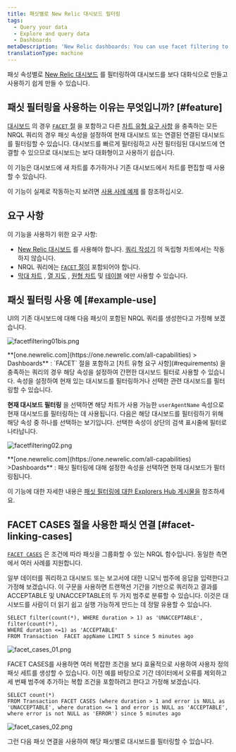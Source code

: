 ```yaml
---
title: 패싯별로 New Relic 대시보드 필터링
tags:
  - Query your data
  - Explore and query data
  - Dashboards
metaDescription: 'New Relic dashboards: You can use facet filtering to filter dashboards by specific attributes.'
translationType: machine
---
```






패싯 속성별로 [New Relic 대시보드](/docs/dashboards/new-relic-one-dashboards/get-started/introduction-new-relic-one-dashboards) 를 필터링하여 대시보드를 보다 대화식으로 만들고 사용하기 쉽게 만들 수 있습니다.

## 패싯 필터링을 사용하는 이유는 무엇입니까? [#feature]

[대시보드](/docs/dashboards/new-relic-one-dashboards/get-started/introduction-new-relic-one-dashboards) 의 경우 [`FACET` 절](/docs/query-data/nrql-new-relic-query-language/getting-started/nrql-syntax-components-functions#sel-facet) 을 포함하고 다른 [차트 유형 요구 사항](#requirements) 을 충족하는 모든 NRQL 쿼리의 경우 패싯 속성을 설정하여 현재 대시보드 또는 연결된 연결된 대시보드를 필터링할 수 있습니다. 대시보드를 빠르게 필터링하고 사전 필터링된 대시보드에 연결할 수 있으므로 대시보드는 보다 대화형이고 사용하기 쉽습니다.

이 기능은 대시보드에 새 차트를 추가하거나 기존 대시보드에서 차트를 편집할 때 사용할 수 있습니다.

이 기능이 실제로 작동하는지 보려면 [사용 사례 예제](#example-use) 를 참조하십시오.

## 요구 사항

이 기능을 사용하기 위한 요구 사항:

* [New Relic 대시보드](/docs/dashboards/new-relic-one-dashboards/get-started/introduction-new-relic-one-dashboards) 를 사용해야 합니다. [쿼리 작성기](/docs/chart-builder/use-chart-builder/get-started/introduction-chart-builder) 의 독립형 차트에서는 작동하지 않습니다.
* NRQL 쿼리에는 [`FACET` 절이](/docs/query-data/nrql-new-relic-query-language/getting-started/nrql-syntax-components-functions#sel-facet) 포함되어야 합니다.
* [막대 차트](/docs/insights/use-insights-ui/manage-dashboards/chart-types#widget-barchart) , [열 지도](/docs/insights/use-insights-ui/manage-dashboards/chart-types#widget-heatmap) , [원형 차트](/docs/insights/use-insights-ui/manage-dashboards/chart-types#widget-piechart) 및 [테이블](/docs/insights/use-insights-ui/manage-dashboards/chart-types#widget-table) 에만 사용할 수 있습니다.

## 패싯 필터링 사용 예 [#example-use]

UI의 기존 대시보드에 대해 다음 패싯이 포함된 NRQL 쿼리를 생성한다고 가정해 보겠습니다.

<img
  title="facetfiltering01bis.png"
  alt="facetfiltering01bis.png"
  src={facetfiltering01Bis}
/>

<figcaption>
  **[one.newrelic.com](https://one.newrelic.com/all-capabilities) > Dashboards** : `FACET` 절을 포함하고 [차트 유형 요구 사항](#requirements) 을 충족하는 쿼리의 경우 해당 속성을 설정하여 간편한 대시보드 필터로 사용할 수 있습니다. 속성을 설정하여 현재 있는 대시보드를 필터링하거나 선택한 관련 대시보드를 필터링할 수 있습니다.
</figcaption>

**현재 대시보드 필터링** 을 선택하면 해당 차트가 사용 가능한 `userAgentName` 속성으로 현재 대시보드를 필터링하는 데 사용됩니다. 다음은 해당 대시보드를 필터링하기 위해 해당 속성 중 하나를 선택하는 보기입니다. 선택한 속성이 상단의 검색 표시줄에 필터로 나타납니다.

<img
  title="facetfiltering02.png"
  alt="facetfiltering02.png"
  src={facetfiltering02}
/>

<figcaption>
  **[one.newrelic.com](https://one.newrelic.com/all-capabilities) >Dashboards** : 패싯 필터링에 대해 설정한 속성을 선택하면 현재 대시보드가 필터링됩니다.
</figcaption>

이 기능에 대한 자세한 내용은 [패싯 필터링에 대한 Explorers Hub 게시물을](https://discuss.newrelic.com/t/facet-linking-in-new-relic-one-now-you-can-use-facets-to-filter-your-new-relic-one-dashboards/82289) 참조하세요.

## FACET CASES 절을 사용한 패싯 연결 [#facet-linking-cases]

[`FACET CASES`](/docs/query-your-data/nrql-new-relic-query-language/get-started/nrql-syntax-clauses-functions#sel-facet-cases) 은 조건에 따라 패싯을 그룹화할 수 있는 NRQL 함수입니다. 동일한 측면에서 여러 사례를 지원합니다.

일부 데이터를 쿼리하고 대시보드 또는 보고서에 대한 니모닉 범주에 응답을 입력한다고 가정해 보겠습니다. 이 구문을 사용하면 트랜잭션 기간을 기반으로 쿼리하고 결과를 ACCEPTABLE 및 UNACCEPTABLE의 두 가지 범주로 분류할 수 있습니다. 이것은 대시보드를 사람이 더 읽기 쉽고 실행 가능하게 만드는 데 정말 유용할 수 있습니다.

```
SELECT filter(count(*), WHERE duration > 1) as 'UNACCEPTABLE', filter(count(*), 
WHERE duration <=1) as 'ACCEPTABLE' 
FROM Transaction  FACET appName LIMIT 5 since 5 minutes ago
```

<img
  title="facet_cases_01.png"
  alt="facet_cases_01.png"
  src={facetCases01}
/>

FACET CASES를 사용하면 여러 복잡한 조건을 보다 효율적으로 사용하여 사용자 정의 패싯 세트를 생성할 수 있습니다. 이전 예를 바탕으로 기간 데이터에서 오류를 제외하고 세 번째 범주에 추가하는 복합 조건을 포함하려고 한다고 가정해 보겠습니다.

```
SELECT count(*)
FROM Transaction FACET CASES (where duration > 1 and error is NULL as 'UNACCEPTABLE', where duration <= 1 and error is NULL as 'ACCEPTABLE', where error is not NULL as 'ERROR') since 5 minutes ago
```

<img
  title="facet_cases_02.png"
  alt="facet_cases_02.png"
  src={facetCases02}
/>

그런 다음 패싯 연결을 사용하여 해당 패싯별로 대시보드를 필터링할 수 있습니다.